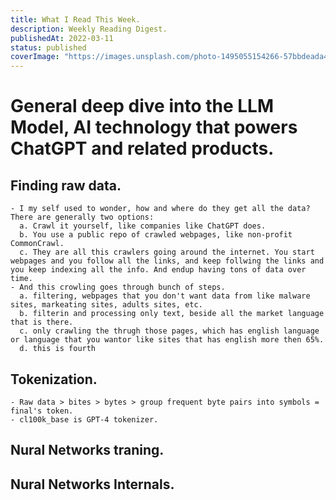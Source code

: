```yaml
---
title: What I Read This Week.
description: Weekly Reading Digest. 
publishedAt: 2022-03-11
status: published
coverImage: "https://images.unsplash.com/photo-1495055154266-57bbdeada43e?q=80&w=2070&auto=format&fit=crop&ixlib=rb-4.0.3&ixid=M3wxMjA3fDB8MHxwaG90by1wYWdlfHx8fGVufDB8fHx8fA%3D%3D"
---
```


# General deep dive into the LLM Model, AI technology that powers ChatGPT and related products.

## Finding raw data.
    - I my self used to wonder, how and where do they get all the data? There are generally two options:
      a. Crawl it yourself, like companies like ChatGPT does.
      b. You use a public repo of crawled webpages, like non-profit CommonCrawl.
      c. They are all this crawlers going around the internet. You start webpages and you follow all the links, and keep follwing the links and you keep indexing all the info. And endup having tons of data over time.
    - And this crowling goes through bunch of steps.
      a. filtering, webpages that you don't want data from like malware sites, markeating sites, adults sites, etc.
      b. filterin and processing only text, beside all the market language that is there.
      c. only crawling the thrugh those pages, which has english language or language that you wantor like sites that has english more then 65%.
      d. this is fourth
## Tokenization.
    - Raw data > bites > bytes > group frequent byte pairs into symbols = final's token.
    - cl100k_base is GPT-4 tokenizer.
## Nural Networks traning.

## Nural Networks Internals.
